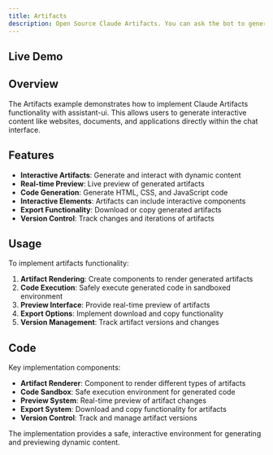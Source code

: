 ```yaml
---
title: Artifacts
description: Open Source Claude Artifacts. You can ask the bot to generate websites.
---
```



## Live Demo

<div className="not-prose h-[700px]">
  <DocsRuntimeProvider>
    <Artifacts />
  </DocsRuntimeProvider>
</div>

## Overview

The Artifacts example demonstrates how to implement Claude Artifacts functionality with assistant-ui. This allows users to generate interactive content like websites, documents, and applications directly within the chat interface.

## Features

- **Interactive Artifacts**: Generate and interact with dynamic content
- **Real-time Preview**: Live preview of generated artifacts
- **Code Generation**: Generate HTML, CSS, and JavaScript code
- **Interactive Elements**: Artifacts can include interactive components
- **Export Functionality**: Download or copy generated artifacts
- **Version Control**: Track changes and iterations of artifacts

## Usage

To implement artifacts functionality:

1. **Artifact Rendering**: Create components to render generated artifacts
2. **Code Execution**: Safely execute generated code in sandboxed environment
3. **Preview Interface**: Provide real-time preview of artifacts
4. **Export Options**: Implement download and copy functionality
5. **Version Management**: Track artifact versions and changes

## Code

Key implementation components:

- **Artifact Renderer**: Component to render different types of artifacts
- **Code Sandbox**: Safe execution environment for generated code
- **Preview System**: Real-time preview of artifact changes
- **Export System**: Download and copy functionality for artifacts
- **Version Control**: Track and manage artifact versions

The implementation provides a safe, interactive environment for generating and previewing dynamic content.
